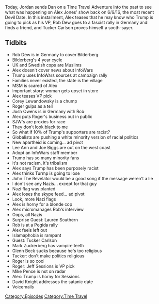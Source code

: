 {{Episode
    | title           = June 6, 2016
    | caption         = [https://knowledgefight.libsyn.com/474-june-6-2016 Listen to this episode on Libsyn]
    | episodeNumber   = 474
    | length          = 02:28:30
    | airDate         = August 26, 2020
    | coverageDate    = June 6, 2016
    | episodeType     = [[:Category:Time Travel|Time Travel]]
    | appearance      = [[Steve Pieczenik]], [[Rob Dew]], [[Corey Lewandowsky]], [[Roger Stone]], [[Josh Owens]], [[Lee Ann McAdoo]], [[Joe Biggs]], [[Lauren Southern]], [[Tucker Carlson]], [[Glenn Beck]]
    | oocDrop         = I want Steve Pieczenik to do an hour on his mother
    | previousEpisode = [[473: August 20-21, 2020]]
    | nextEpisode     = [[475: August 24-26, 2020]]
}}

{{Stub}}

Today, Jordan sends Dan on a Time Travel Adventure into the past to see what was happening on Alex Jones' show back on 6/6/16, the most recent Devil Date.  In this installment, Alex teases that he may know who Trump is going to pick as his VP, Rob Dew goes to a fascist rally in Germany and finds a friend, and Tucker Carlson proves himself a sooth-sayer.

==Tidbits==

*Rob Dew is in Germany to cover Bilderberg
*Bilderberg's 4 year cycle
*UK and Swedish cops are Muslims
*Alex doesn't cover news about InfoWars
*Trump uses InfoWars sources at campaign rally
*Families never existed, the state is the village
*MSM is scared of Alex
*Important story: woman gets upset in store
*Alex teases VP pick
*Corey Lewandowsky is a chump
*Roger gulps as a tell
*Josh Owens is in Germany with Rob
*Alex puts Roger's business out in public
*SJW's are proxies for race
*They don't look black to me
*So what if 10% of Trump's supporters are racist?
*Globalists are pushing a white minority version of racial politics
*New apartheid is coming... ad pivot
*Lee Ann and Joe Biggs are out on the west coast
*Adopt an InfoWars staff member
*Trump has so many minority fans
*It's not racism, it's tribalism
*Alex says Trump has been purposely racist
*Alex thinks Turmp is going to lose
*John The Revelator would be a good song if the message weren't a lie
*I don't see any Nazis... except for that guy
*Nazi flag was planted
*Alex loses the skype feed... ad pivot
*Look, more Nazi flags
*Alex is horny for a blonde cop
*Alex micromanages Rob's interview
*Oops, all Nazis
*Surprise Guest: Lauren Southern
*Rob is at a Pegida rally
*Alex feels left out
*Islamaphobia is rampant
*Guest: Tucker Carlson
*Mark Zuckerberg has vampire teeth
*Glenn Beck sucks because he's too religious
*Tucker: don't make politics religious
*Roger is so cool
*Roger: Jeff Sessions is VP pick
*Mike Pence is not on radar
*Alex: Trump is horny for Sessions
*David Knight addresses the satanic date
*Voicemails

[[Category:Episodes]]
[[Category:Time Travel]]